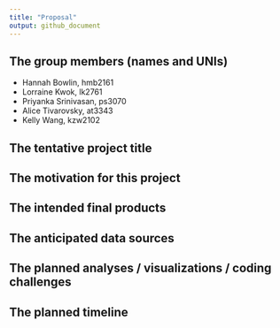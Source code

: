 ```yaml
---
title: "Proposal"
output: github_document
---
```


## The group members (names and UNIs)

  * Hannah Bowlin, hmb2161
  * Lorraine Kwok, lk2761
  * Priyanka Srinivasan, ps3070
  * Alice Tivarovsky, at3343
  * Kelly Wang, kzw2102

## The tentative project title

## The motivation for this project

## The intended final products

## The anticipated data sources

## The planned analyses / visualizations / coding challenges

## The planned timeline